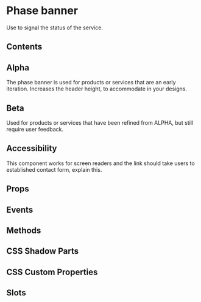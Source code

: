 # Phase banner

Use to signal the status of the service.

## Contents

## Alpha

The phase banner is used for products or services that are an early iteration. Increases the header height, to accommodate in your designs.


<Alpha />

## Beta

Used for products or services that have been refined from ALPHA, but still require user feedback.


<Beta />

## Accessibility

This component works for screen readers and the link should take users to established contact form, explain this.

## Props


<Props />

## Events


<Events />

## Methods


<Methods />

## CSS Shadow Parts


<Parts />

## CSS Custom Properties


<CustomProps />

## Slots


<Slots />
